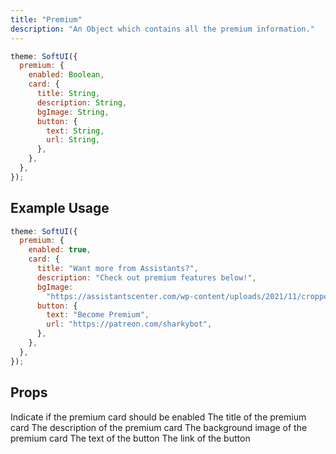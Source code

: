 ```yaml
---
title: "Premium"
description: "An Object which contains all the premium information."
---
```


```js
theme: SoftUI({
  premium: {
    enabled: Boolean,
    card: {
      title: String,
      description: String,
      bgImage: String,
      button: {
        text: String,
        url: String,
      },
    },
  },
});
```

## Example Usage

```js
theme: SoftUI({
  premium: {
    enabled: true,
    card: {
      title: "Want more from Assistants?",
      description: "Check out premium features below!",
      bgImage:
        "https://assistantscenter.com/wp-content/uploads/2021/11/cropped-cropped-logov6.png",
      button: {
        text: "Become Premium",
        url: "https://patreon.com/sharkybot",
      },
    },
  },
});
```

## Props

<ResponseField name="enabled" type="boolean" required>
  Indicate if the premium card should be enabled
</ResponseField>

<ResponseField name="card" type="Object">
  <Expandable title="properties" defaultOpen>
    <ResponseField name="title" type="string" required>
      The title of the premium card
    </ResponseField>
    <ResponseField name="description" type="string" required>
      The description of the premium card
    </ResponseField>
    <ResponseField name="bgImage" type="string" required>
      The background image of the premium card
    </ResponseField>
    <ResponseField name="button" type="Object" required>
      <Expandable title="properties" defaultOpen>
        <ResponseField name="text" type="string" required>
          The text of the button
        </ResponseField>
        <ResponseField name="url" type="string" required>
          The link of the button
        </ResponseField>
      </Expandable>
    </ResponseField>
  </Expandable>
</ResponseField>
